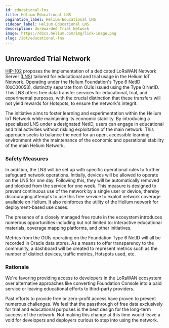 ```yaml
---
id: educational-lns
title: Helium Educational LNS
pagination_label: Helium Educational LNS
sidebar_label: Helium Educational LNS
description: Unrewarded Trial Network
image: https://docs.helium.com/img/link-image.png
slug: /iot/educational-lns
---
```


## Unrewarded Trial Network

[HIP-102](https://github.com/helium/HIP/blob/main/0102-helium-educational-lns.md) proposes the
implementation of a dedicated LoRaWAN Network Server ([LNS](/iot/lorawan-network-servers)) tailored
for educational and trial usage in the Helium IoT Network. Operating under the Helium Foundation's
Type 6 NetID (0xC00053), distinctly separate from OUIs issued using the Type 0 NetID. This LNS offers free data transfer services for educational, trial, and
experimental purposes, with the crucial distinction that these transfers will not yield rewards for
Hotspots, to ensure the network's integrit. 

The initiative aims to foster learning and experimentation within the Helium IoT Network while
maintaining its economic stability. By introducing a specialized LNS under a designated NetID, users
can engage in educational and trial activities without risking exploitation of the main network. This
approach seeks to balance the need for an open, accessible learning environment with the maintenance
of the economic and operational stability of the main Helium Network.

### Safety Measures

In addition, the LNS will be set up with specific operational rules to further safeguard network
operations. Initially, devices will be allowed to operate on the LNS for one day. Following this,
they will be automatically removed and blocked from the service for one week. This measure is designed
to prevent continuous use of the network by a single user or device, thereby discouraging attempts
to use this free service to exploit network coverage available on Helium. It also reinforces the
utility of the Helium network for deployment-based use cases.

The presence of a closely managed free route in the ecosystem introduces numerous opportunities
including but not limited to: interactive educational materials, coverage mapping platforms, and
other initiatives.

Metrics from the OUIs operating on the Foundation Type 6 NetID will all be recorded in Oracle data
stores. As a means to offer transparency to the community, a dashboard will be created to represent
metrics such as the number of distinct devices, traffic metrics, Hotspots used, etc.

### Rationale

We're favoring providing access to developers in the LoRaWAN ecosystem over alternative approaches
like converting Foundation Console into a paid service or leaving educational efforts to third-party
providers.

Past efforts to provide free or zero-profit access have proven to present numerous challenges. We
feel that the passthrough of free data exclusively for trial and educational purposes is the best
design for the long-term success of the network. Not making this change at this time would leave a
void for developers and deployers curious to step into using the network.